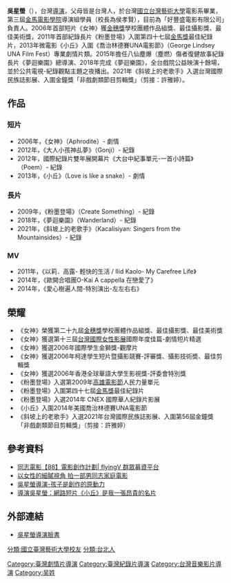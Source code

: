 {{多個問題|
{{blpsources|time=2016-02-17T09:11:31+00:00}}
{{no footnotes|time=2016-02-17T09:11:31+00:00}}
{{Notability Unreferenced |time=2016-02-17T09:11:02+00:00}}
}}
<!--  -->{{藝人
|姓名 = 吳星螢
|類型 = 導演
|圖片 = 
|圖片尺寸 =
|圖片簡介 = 
|英文名 = 
|其他藝名 =
|國籍 = {{ROC}}
|出生日期 = {{birth date and age|1977|4|19}}
|出生地點 = {{ROC}}[[台北|台北]]
|逝世日期 =
|逝世地點 =
|職業 = 導演
|語言 = 國語
|母校 = {{ROC}}[[國立台灣藝術大學|國立台灣藝術大學]]電影系
|宗教信仰 =
|配偶 =
|兒女 =
|父母 =
|代表作 =
|活躍年代 =
|唱片公司 =
|經紀公司 =
|網站 =
|出身地 = {{TWN}}
|獎項 =
|IMDb = 
}}

'''吳星螢'''（{{bd|1977年|4月19日||}}），台灣[[導演|導演]]，父母皆是台灣人，於台灣[[國立台灣藝術大學|國立台灣藝術大學]]電影系畢業，第三屆[[金馬電影學院|金馬電影學院]]導演組學員（校長為侯孝賢），目前為「好豐盛電影有限公司」負責人。2006年首部短片《女神》獲[[金穗獎|金穗獎]]學校團體作品組獎、最佳攝影獎、最佳美術獎，2011年首部紀錄長片《粉墨登場》入圍第四十七屆[[金馬獎|金馬獎]]最佳紀錄片，2013年微電影《小丘》入圍《喬治林德賽UNA電影節》（George Lindsey UNA Film Fest）專業劇情片類。2015年擔任八仙塵爆（塵燃）傷者復健故事紀錄長片《夢迴樂園》總導演、2018年完成《夢迴樂園》，全台戲院公益映演十餘場，並於公共電視-紀錄觀點主題之夜播出。2021年《斜坡上的老歌手》入選台灣國際民族誌影展、入圍金鐘獎「非戲劇類節目剪輯獎」（剪接：許雅婷）。

==作品==
===短片===
*2006年，《女神》（Aphrodite）- 劇情
*2012年，《大人小孩神乩夢》（Gonji）- 紀錄
*2012年，國際紀錄片雙年展開幕片《大台中紀事單元-一首小詩篇》（Poem）- 紀錄
*2013年，《小丘》（Love is like a snake）- 劇情

===長片===
*2009年，《粉墨登場》（Create Something）- 紀錄
*2018年，《夢迴樂園》（Wanderland）- 紀錄
*2021年，《斜坡上的老歌手》（Kacalisiyan: Singers from the Mountainsides）- 紀錄

===MV===
*2011年，《以莉．高露- 輕快的生活 / Ilid Kaolo- My Carefree Life》
*2014年，《歐開合唱團O-Kai A cappella 在戀愛了》
*2014年，《愛心樹遍人間-特別演出-左左右右》

==榮耀==
*《女神》榮獲第二十九屆[[金穗獎|金穗獎]]學校團體作品組獎、最佳攝影獎、最佳美術獎
*《女神》獲選第十三屆[[台灣國際女性影展|台灣國際女性影展]]國際年度佳篇-劇情短片精選
*《女神》獲選2006年國際學生金獅獎-觀摩片
*《女神》獲選2006年柯達學生短片暨攝影競賽-評審獎、攝影技術奬、最佳剪輯獎
*《女神》獲選2006年香港全球華語大學生影視獎-評委會特別獎
*《粉墨登場》入選第2009年[[高雄電影節|高雄電影節]]人民力量單元
*《粉墨登場》入圍第四十七屆[[金馬獎|金馬獎]]最佳紀錄片
*《粉墨登場》入選2014年 CNEX 國際華人紀錄片影展
*《小丘》入圍2014年美國喬治林德賽UNA電影節
*《斜坡上的老歌手》入選2021年台灣國際民族誌影展、入圍第56屆金鐘獎「非戲劇類節目剪輯獎」（剪接：許雅婷）

==參考資料==
*[https://www.flyingv.cc/project/4374 同志電影【88】電影創作計劃| flyingV 群眾募資平台 ]{{Wayback|url=https://www.flyingv.cc/project/4374 |date=20160224192948 }}
*[https://vstory.flyingv.cc/2014/09/25/ 以女性的細膩視角 拍一部男同志家庭電影]{{Wayback|url=https://vstory.flyingv.cc/2014/09/25/ |date=20160224215517 }}
*[http://www.mombaby.com.tw/article-2649-0.html 吳星螢導演-孩子是創作的原動力]{{Wayback|url=http://www.mombaby.com.tw/article-2649-0.html |date=20160224171036 }}
*[http://www.funscreen.com.tw/feature.asp?FE_NO=331 導演吳星螢：網路短片《小丘》是我一張昂貴的名片]{{Wayback|url=http://www.funscreen.com.tw/feature.asp?FE_NO=331 |date=20160225065758 }}

== 外部連結 ==
* [https://www.facebook.com/kilasme 吳星螢導演臉書]

{{DEFAULTSORT:C}}
[[Category:臺灣劇情片導演|Category:臺灣劇情片導演]]
[[Category:臺灣紀錄片導演|Category:臺灣紀錄片導演]]
[[Category:台灣音樂影片導演|Category:台灣音樂影片導演]]
[[分類:國立臺灣藝術大學校友|分類:國立臺灣藝術大學校友]]
[[Category:吴姓|Category:吴姓]]
[[分類:台北人|分類:台北人]]